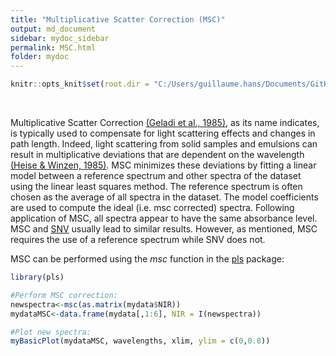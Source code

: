 ```yaml
---
title: "Multiplicative Scatter Correction (MSC)"
output: md_document
sidebar: mydoc_sidebar
permalink: MSC.html
folder: mydoc
---
```


```r
knitr::opts_knit$set(root.dir = "C:/Users/guillaume.hans/Documents/GitHub/RNIR/_Rdata")
```

<br>

Multiplicative Scatter Correction [(Geladi et al., 1985)](https://www.osapublishing.org/as/abstract.cfm?uri=as-39-3-491), as its name indicates, is typically used to compensate for light scattering effects and changes in path length. Indeed, light scattering from solid samples and emulsions can result in multiplicative deviations that are dependent on the wavelength [(Heise & Winzen, 1985)](http://onlinelibrary.wiley.com/doi/10.1002/9783527612666.ch07/summary). MSC minimizes these deviations by fitting a linear model between a reference spectrum and other spectra of the dataset using the linear least squares method. The reference spectrum is often chosen as the average of all spectra in the dataset. The model coefficients are used to compute the ideal (i.e. msc corrected) spectra. Following application of MSC, all spectra appear to have the same absorbance level. MSC and [SNV](SNV.html) usually lead to similar results. However, as mentioned, MSC requires the use of a reference spectrum while SNV does not. 

MSC can be performed using the *msc* function in the [pls](https://cran.r-project.org/web/packages/pls/index.html) package:   

```r

library(pls)

#Perform MSC correction:
newspectra<-msc(as.matrix(mydata$NIR))            
mydataMSC<-data.frame(mydata[,1:6], NIR = I(newspectra))             

#Plot new spectra:
myBasicPlot(mydataMSC, wavelengths, xlim, ylim = c(0,0.8))  
```

